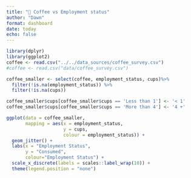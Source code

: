 ```yaml
---
title: "📝 Coffee vs Employment status"
author: "Dawn"
format: dashboard
date: today
echo: false
---
```


<!-- ## Import -->

```r
library(dplyr)
library(ggplot2)
coffee <- read.csv("../../data_sources/coffee_survey.csv")
#coffee <- read.csv("data/coffee_survey.csv") 
```


<!-- ## Data -->

```r
coffee_smaller <- select(coffee, employment_status, cups)%>% 
  filter(!is.na(employment_status)) %>% 
  filter(!is.na(cups))

coffee_smaller$cups[coffee_smaller$cups == 'Less than 1'] <- '< 1'
coffee_smaller$cups[coffee_smaller$cups == 'More than 4'] <- '4 +'
```


<!-- ## Visual -->

```r
ggplot(data = coffee_smaller,
       mapping = aes(x = employment_status,
                     y = cups,
                     colour = employment_status)) +
  geom_jitter() +
  labs(x = "Employment Status", 
       y = "Consumed", 
       colour="Employment Status") +
  scale_x_discrete(labels = scales::label_wrap(10)) +
  theme(legend.position = "none")
```





